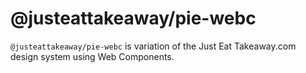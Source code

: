 
<Meta title="Integration/NextJS" />

# @justeattakeaway/pie-webc

`@justeattakeaway/pie-webc` is variation of the Just Eat Takeaway.com design system using Web Components.
